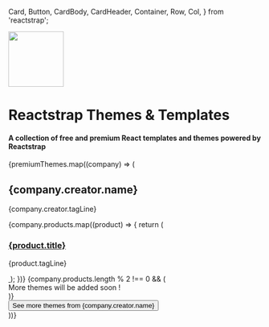   Card,
  Button,
  CardBody,
  CardHeader,
  Container,
  Row,
  Col,
} from 'reactstrap';

<Meta title="Home/Themes" />

<div>
  <div class="rounded px-3 px-sm-4 py-3 py-sm-5 text-center mb-3">
    <p className="lead">
      <img src="logo-white.svg" alt="" width="110px" />
    </p>
    <h1>Reactstrap Themes &amp; Templates</h1>
    <h4 className="mb-5">
      A collection of free and premium React templates and themes powered by
      Reactstrap
    </h4>
  </div>
  {premiumThemes.map((company) => (
    <Container key={company.creator.name} className="premium-section">
      <h2 className="font-weight-bold">{company.creator.name}</h2>
      <p className="mb-4">{company.creator.tagLine}</p>
      <Row>
        {company.products.map((product) => {
          return (
            <Col md="6" key={product.title}>
              <Card className="my-3">
                <CardHeader className="p-3">
                  <h3 className="m-0 h6 font-weight-bold">
                    <a
                      href={`${product.link}?ref=reactstrap.github.io`}
                      target="_blank"
                      rel="sponsored noopener noreferrer"
                      title="View details"
                    >
                      {product.title}
                    </a>
                  </h3>
                  <p className="mb-0 mt-1 text-muted">{product.tagLine}</p>
                </CardHeader>
                <CardBody className="p-3">
                  <a
                    href={`${product.link}?ref=reactstrap.github.io`}
                    target="_blank"
                    rel="sponsored noopener noreferrer"
                    title="View details"
                  >
                    <img
                      className="rounded img-fluid"
                      src={product.imgUrl}
                      alt=""
                    />
                  </a>
                </CardBody>
              </Card>
            </Col>
          );
        })}
        {company.products.length % 2 !== 0 && (
          <Col md="6" className="my-3">
            <Card className="h-100 d-flex justify-content-center align-items-center text-muted">
              <div>More themes will be added soon !</div>
            </Card>
          </Col>
        )}
      </Row>
      <div className="text-center mt-3 mb-5">
        <Button
          tag="a"
          size="lg"
          href={`${company.creator.link}?ref=reactstrap.github.io`}
          color="primary"
          target="_blank"
          rel="sponsored noopener noreferrer"
        >
          See more themes from {company.creator.name}
        </Button>
      </div>
    </Container>
  ))}
</div>
